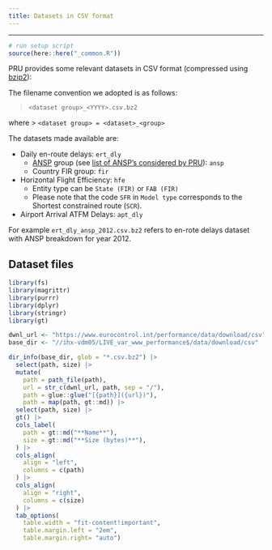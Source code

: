 ```yaml
---
title: Datasets in CSV format
---
```

---
```r
# run setup script
source(here::here("_common.R"))
```

PRU provides some relevant datasets in CSV format (compressed using [bzip2][bzip2]):

The filename convention we adopted is as follows:

> `<dataset group>_<YYYY>.csv.bz2`

where
> `<dataset group> = <dataset>_<group>`

The datasets made available are:

* Daily en-route delays: `ert_dly`
    * [ANSP](/acronym/ansp/) group (see [list of ANSP's considered by PRU](../ansp)): `ansp`
    * Country FIR group: `fir`

* Horizontal Flight Efficiency: `hfe`
    * Entity type can be `State (FIR)` or `FAB (FIR)	`
    * Please note that the code `SFR` in `Model type` corresponds to the Shortest constrained route (`SCR`). 

* Airport Arrival ATFM Delays: `apt_dly`

For example `ert_dly_ansp_2012.csv.bz2` refers to en-rote delays dataset with ANSP breakdown for year 2012.

## Dataset files



```r
library(fs)
library(magrittr)
library(purrr)
library(dplyr)
library(stringr)
library(gt)

dwnl_url <- "https://www.eurocontrol.int/performance/data/download/csv"
base_dir <- "//ihx-vdm05/LIVE_var_www_performance$/data/download/csv"

dir_info(base_dir, glob = "*.csv.bz2") |>
  select(path, size) |> 
  mutate(
    path = path_file(path),
    url = str_c(dwnl_url, path, sep = "/"),
    path = glue::glue("[{path}]({url})"),
    path = map(path, gt::md)) |> 
  select(path, size) |> 
  gt() |> 
  cols_label(
    path = gt::md("**Name**"),
    size = gt::md("**Size (bytes)**"),
  ) |> 
  cols_align(
    align = "left",
    columns = c(path)
  ) |> 
  cols_align(
    align = "right",
    columns = c(size)
  ) |> 
  tab_options(
    table.width = "fit-content!important",
    table.margin.left = "2em",
    table.margin.right= "auto")

```


[bzip2]: <https://en.wikipedia.org/wiki/Bzip2> "Wikipedia: bzip2"

